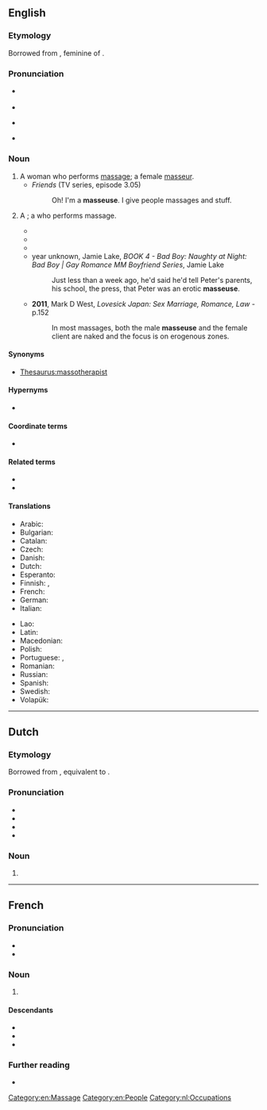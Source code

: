 {{also|Masseuse}}
==English==

===Etymology===
Borrowed from {{bor|en|fr|masseuse}}, feminine of {{m|fr|masseur}}.

===Pronunciation===
* {{a|UK}} {{IPA|en|/maˈsɜːz/}}
* {{audio|en|LL-Q1860 (eng)-Vealhurl-masseuse.wav|Audio (Southern England)}}
* {{a|US}} {{IPA|en|/məˈsuːs/|/məˈsʊz/}}
* {{rhymes|en|ɜːz|uːs|ʊz|s=2|q1=UK|q2=US|q3=US}}

===Noun===
{{head|en|noun|plural|masseuses|masculine|masseur}}

# A woman who performs [[massage]]; a female [[masseur]].
#* ''Friends'' (TV series, episode 3.05)
#*: Oh! I'm a '''masseuse'''. I give people massages and stuff.
# {{lb|en|nonstandard}} A {{l|en|masseur}}; a {{l|en|man}} who performs massage.
#* {{quote-book|en|year=2003|author=Helena B. Rich.|author2=L. C. S. W. Helena B. Rich|title=The Art of Masturdating: A Guidebook for Single Heterosexuals|publisher=iUniverse|isbn=9780595292578|page=103
|passage=He was a great '''masseuse'''.}}
#* {{quote-book|en|year=2012|author=Penny Dixon|title=Betrayed|publisher=Troubador Publishing Ltd|isbn=9781780883205|page=57
|passage=He was a good '''masseuse''', and could always make Jez relax.}}
#* {{quote-book|en|year=1998|author=Bad Subjects Production Team|title=Bad Subjects: Political Education for Everyday Life|publisher=NYU Press|isbn=9780814757932
|passage=Waited, got up, opened the door and saw the '''masseuse''' playing backgammon. Told him I was ready, didn&#39;t know what for. He waved me away, and I returned to the slab. By the time he came in, a mustached '''masseuse''' was sponging down a German woman on the opposite side of the marble; her husband sat on the perimeter watching (this was not a traditional hamam).}}
#* year unknown, Jamie Lake, ''BOOK 4 - Bad Boy: Naughty at Night: Bad Boy | Gay Romance MM Boyfriend Series'', Jamie Lake
#*: Just less than a week ago, he&#39;d said he&#39;d tell Peter&#39;s parents, his school, the press, that Peter was an erotic '''masseuse'''.
#* '''2011''', Mark D West, ''Lovesick Japan: Sex Marriage, Romance, Law'' - p.152
#*: In most massages, both the male '''masseuse''' and  the female client are naked and the focus is on erogenous zones.

====Synonyms====
* [[Thesaurus:massotherapist]]

====Hypernyms====
* {{l|en|massager}}

====Coordinate terms====
* {{l|en|masseur}}

====Related terms====
* {{l|en|massage}}
* {{l|en|masseur}}

====Translations====
{{trans-top|a female masseur}}
* Arabic: {{t|ar|مُدَلِّكَة|f}}
* Bulgarian: {{t|bg|масажистка|f}}
* Catalan: {{t|ca|massatgista|f}}
* Czech: {{t+|cs|masérka|f}}
* Danish: {{t|da|massøse|c}}
* Dutch: {{t+|nl|masseuse|f}}
* Esperanto: {{t|eo|masaĝistino}}
* Finnish: {{t|fi|hierojatar}}, {{t+|fi|hieroja}}
* French: {{t+|fr|masseuse|f}}
* German: {{t+|de|Masseurin|f}}
* Italian: {{t|it|massaggiatrice}}
{{trans-mid}}
* Lao: {{t|lo|ຫມໍນວດ}}
* Latin: {{t|la|tractātrīx|f}}
* Macedonian: {{t|mk|масерка|f}}
* Polish: {{t+|pl|masażystka|f}}
* Portuguese: {{t+|pt|massagista|f}}, {{t|pt|massageadora|f}}
* Romanian: {{t+|ro|maseză|f}}
* Russian: {{t+|ru|массажи́стка|f}}
* Spanish: {{t+|es|masajista|f}}
* Swedish: {{t+|sv|massös|c}}
* Volapük: {{t|vo|jimasetan}}
{{trans-bottom}}

[[Category:en:Massage]]
[[Category:en:People]]

----

==Dutch==

===Etymology===
Borrowed from {{bor|nl|fr|masseuse}}, equivalent to {{af|nl|masseren|-euse}}.

===Pronunciation===
* {{IPA|nl|/ˌmɑˈsøː.zə/}}
* {{audio|nl|Nl-masseuse.ogg|Audio}}
* {{hyphenation|nl|mas|seu|se}}
* {{rhymes|nl|øːzə}}

===Noun===
{{nl-noun|f|-s|-|m=masseur}}

# {{l|en|masseuse}}

[[Category:nl:Occupations]]

----

==French==

===Pronunciation===
* {{fr-IPA}}
* {{audio|fr|LL-Q150 (fra)-WikiLucas00-masseuse.wav|Audio}}

===Noun===
{{fr-noun|f}}

# {{female equivalent of|fr|masseur|gloss=masseuse}}

====Descendants====
* {{desc|da|massøse|bor=1}}
* {{desc|nl|masseuse|bor=1}}
* {{desc|en|masseuse|bor=1}}

===Further reading===
* {{R:TLFi}}

{{C|fr|Massage}}